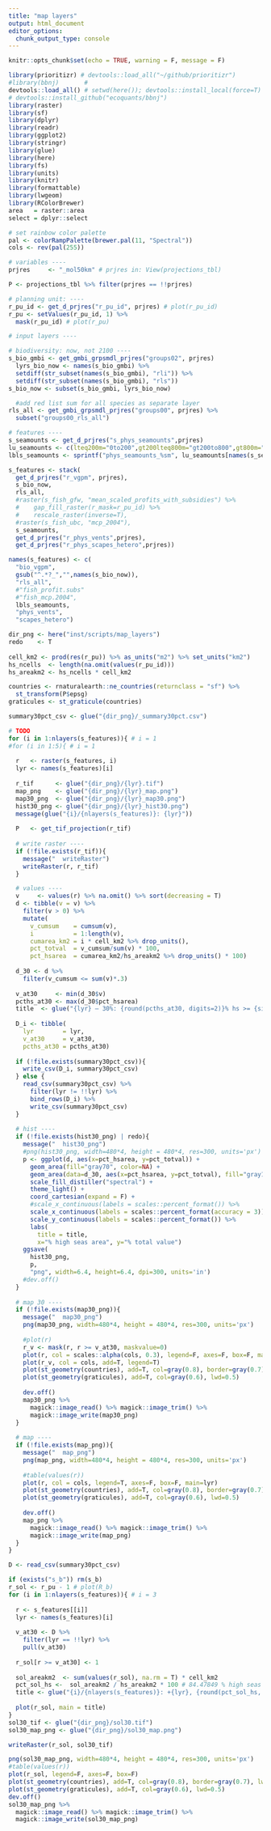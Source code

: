 ```yaml
---
title: "map layers"
output: html_document
editor_options: 
  chunk_output_type: console
---
```


```r
knitr::opts_chunk$set(echo = TRUE, warning = F, message = F)
```

```r
library(prioritizr) # devtools::load_all("~/github/prioritizr")
#library(bbnj)       # 
devtools::load_all() # setwd(here()); devtools::install_local(force=T) 
# devtools::install_github("ecoquants/bbnj")
library(raster)
library(sf)
library(dplyr)
library(readr)
library(ggplot2)
library(stringr)
library(glue)
library(here)
library(fs)
library(units)
library(knitr)
library(formattable)
library(lwgeom)
library(RColorBrewer)
area   = raster::area
select = dplyr::select

# set rainbow color palette
pal <- colorRampPalette(brewer.pal(11, "Spectral"))
cols <- rev(pal(255))

# variables ----
prjres     <- "_mol50km" # prjres in: View(projections_tbl)

P <- projections_tbl %>% filter(prjres == !!prjres)

# planning unit: ----
r_pu_id <- get_d_prjres("r_pu_id", prjres) # plot(r_pu_id)
r_pu <- setValues(r_pu_id, 1) %>% 
  mask(r_pu_id) # plot(r_pu)

# input layers ----

# biodiversity: now, not 2100 ----
s_bio_gmbi <- get_gmbi_grpsmdl_prjres("groups02", prjres)
  lyrs_bio_now <- names(s_bio_gmbi) %>% 
  setdiff(str_subset(names(s_bio_gmbi), "rli")) %>% 
  setdiff(str_subset(names(s_bio_gmbi), "rls"))
s_bio_now <- subset(s_bio_gmbi, lyrs_bio_now)

  #add red list sum for all species as separate layer
rls_all <- get_gmbi_grpsmdl_prjres("groups00", prjres) %>% 
  subset("groups00_rls_all")

# features ----
s_seamounts <- get_d_prjres("s_phys_seamounts",prjres)
lu_seamounts <- c(lteq200m="0to200",gt200lteq800m="gt200to800",gt800m="gt800")
lbls_seamounts <- sprintf("phys_seamounts_%sm", lu_seamounts[names(s_seamounts)])

s_features <- stack(
  get_d_prjres("r_vgpm", prjres),
  s_bio_now,
  rls_all,
  #raster(s_fish_gfw, "mean_scaled_profits_with_subsidies") %>%
  #    gap_fill_raster(r_mask=r_pu_id) %>%
  #    rescale_raster(inverse=T),
  #raster(s_fish_ubc, "mcp_2004"),
  s_seamounts,
  get_d_prjres("r_phys_vents",prjres),
  get_d_prjres("r_phys_scapes_hetero",prjres))

names(s_features) <- c(
  "bio_vgpm",
  gsub("^.*?_","",names(s_bio_now)),
  "rls_all",
  #"fish_profit.subs"
  #"fish_mcp.2004",
  lbls_seamounts,
  "phys_vents",
  "scapes_hetero")
```

```r
dir_png <- here("inst/scripts/map_layers")
redo    <- T
  
cell_km2 <- prod(res(r_pu)) %>% as_units("m2") %>% set_units("km2")
hs_ncells  <- length(na.omit(values(r_pu_id)))
hs_areakm2 <- hs_ncells * cell_km2

countries <- rnaturalearth::ne_countries(returnclass = "sf") %>%
  st_transform(P$epsg)
graticules <- st_graticule(countries)

summary30pct_csv <- glue("{dir_png}/_summary30pct.csv")

# TODO
for (i in 1:nlayers(s_features)){ # i = 1
#for (i in 1:5){ # i = 1
  
  r   <- raster(s_features, i)
  lyr <- names(s_features)[i]
  
  r_tif      <- glue("{dir_png}/{lyr}.tif")
  map_png    <- glue("{dir_png}/{lyr}_map.png")
  map30_png  <- glue("{dir_png}/{lyr}_map30.png")
  hist30_png <- glue("{dir_png}/{lyr}_hist30.png")
  message(glue("{i}/{nlayers(s_features)}: {lyr}"))
  
  P   <- get_tif_projection(r_tif)
  
  # write raster ----
  if (!file.exists(r_tif)){
    message("  writeRaster")
    writeRaster(r, r_tif)
  }

  # values ----
  v     <- values(r) %>% na.omit() %>% sort(decreasing = T)
  d <- tibble(v = v) %>% 
    filter(v > 0) %>% 
    mutate(
      v_cumsum    = cumsum(v),
      i           = 1:length(v),
      cumarea_km2 = i * cell_km2 %>% drop_units(),
      pct_totval  = v_cumsum/sum(v) * 100,
      pct_hsarea  = cumarea_km2/hs_areakm2 %>% drop_units() * 100)
  
  d_30 <- d %>% 
    filter(v_cumsum <= sum(v)*.3)
  
  v_at30     <- min(d_30$v)
  pcths_at30 <- max(d_30$pct_hsarea)
  title  <- glue("{lyr} — 30%: {round(pcths_at30, digits=2)}% hs >= {signif(v_at30)}")
  
  D_i <- tibble(
    lyr        = lyr,
    v_at30     = v_at30,
    pcths_at30 = pcths_at30)
  
  if (!file.exists(summary30pct_csv)){
    write_csv(D_i, summary30pct_csv)
  } else {
    read_csv(summary30pct_csv) %>% 
      filter(lyr != !!lyr) %>% 
      bind_rows(D_i) %>% 
      write_csv(summary30pct_csv)
  }
  
  # hist ----
  if (!file.exists(hist30_png) | redo){
    message("  hist30_png")
    #png(hist30_png, width=480*4, height = 480*4, res=300, units='px')
    p <- ggplot(d, aes(x=pct_hsarea, y=pct_totval)) + 
      geom_area(fill="gray70", color=NA) + 
      geom_area(data=d_30, aes(x=pct_hsarea, y=pct_totval), fill="gray10", color=NA) + 
      scale_fill_distiller("spectral") +
      theme_light() + 
      coord_cartesian(expand = F) +
      #scale_x_continuous(labels = scales::percent_format()) %>% 
      scale_x_continuous(labels = scales::percent_format(accuracy = 3)) %>% 
      scale_y_continuous(labels = scales::percent_format()) %>% 
      labs(
        title = title, 
        x="% high seas area", y="% total value")
    ggsave(
      hist30_png,
      p, 
      "png", width=6.4, height=6.4, dpi=300, units='in')
    #dev.off()
  }
  
  # map 30 ----
  if (!file.exists(map30_png)){
    message("  map30_png")
    png(map30_png, width=480*4, height = 480*4, res=300, units='px')
    
    #plot(r)
    r_v <- mask(r, r >= v_at30, maskvalue=0)
    plot(r, col = scales::alpha(cols, 0.3), legend=F, axes=F, box=F, main=title)
    plot(r_v, col = cols, add=T, legend=T)
    plot(st_geometry(countries), add=T, col=gray(0.8), border=gray(0.7), lwd=0.5)
    plot(st_geometry(graticules), add=T, col=gray(0.6), lwd=0.5)
    
    dev.off()
    map30_png %>%
      magick::image_read() %>% magick::image_trim() %>%
      magick::image_write(map30_png)
  }
  
  # map ----
  if (!file.exists(map_png)){
    message("  map_png")
    png(map_png, width=480*4, height = 480*4, res=300, units='px')
    
    #table(values(r))
    plot(r, col = cols, legend=T, axes=F, box=F, main=lyr)
    plot(st_geometry(countries), add=T, col=gray(0.8), border=gray(0.7), lwd=0.5)
    plot(st_geometry(graticules), add=T, col=gray(0.6), lwd=0.5)
    
    dev.off()
    map_png %>%
      magick::image_read() %>% magick::image_trim() %>%
      magick::image_write(map_png)
  }
}
```

```r
D <- read_csv(summary30pct_csv)

if (exists("s_b")) rm(s_b)
r_sol <- r_pu - 1 # plot(R_b)
for (i in 1:nlayers(s_features)){ # i = 3
  
  r <- s_features[[i]]
  lyr <- names(s_features)[i]
  
  v_at30 <- D %>% 
    filter(lyr == !!lyr) %>% 
    pull(v_at30)
  
  r_sol[r >= v_at30] <- 1
  
  sol_areakm2  <- sum(values(r_sol), na.rm = T) * cell_km2
  pct_sol_hs <-  sol_areakm2 / hs_areakm2 * 100 # 84.47849 % high seas
  title <- glue("{i}/{nlayers(s_features)}: +{lyr}, {round(pct_sol_hs, digits=2)}% hs")
  
  plot(r_sol, main = title)
}
sol30_tif <- glue("{dir_png}/sol30.tif")
sol30_map_png <- glue("{dir_png}/sol30_map.png")

writeRaster(r_sol, sol30_tif)

png(sol30_map_png, width=480*4, height = 480*4, res=300, units='px')
#table(values(r))
plot(r_sol, legend=F, axes=F, box=F)
plot(st_geometry(countries), add=T, col=gray(0.8), border=gray(0.7), lwd=0.5)
plot(st_geometry(graticules), add=T, col=gray(0.6), lwd=0.5)
dev.off()
sol30_map_png %>%
  magick::image_read() %>% magick::image_trim() %>%
  magick::image_write(sol30_map_png)
```

